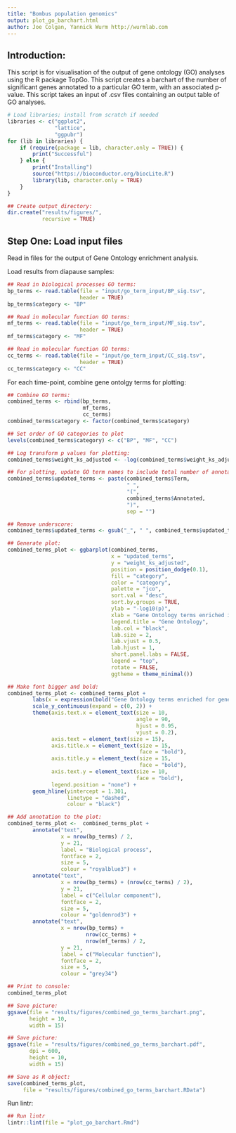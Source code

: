 ```yaml
---
title: "Bombus population genomics"
output: plot_go_barchart.html
author: Joe Colgan, Yannick Wurm http://wurmlab.com
---
```


## Introduction:  

This script is for visualisation of the output of gene ontology (GO) analyses using the R package TopGo.
This script creates a barchart of the number of significant genes annotated to a particular GO term, with an associated p-value. This script takes an input of .csv files containing an output table of GO analyses.

```r
# Load libraries; install from scratch if needed
libraries <- c("ggplot2",
               "lattice",
               "ggpubr")
for (lib in libraries) {
    if (require(package = lib, character.only = TRUE)) {
        print("Successful")
    } else {
        print("Installing")
        source("https://bioconductor.org/biocLite.R")
        library(lib, character.only = TRUE)
    }
}

## Create output directory:
dir.create("results/figures/",
           recursive = TRUE)
```

## Step One: Load input files
Read in files for the output of Gene Ontology enrichment analysis.

Load results from diapause samples:

```r
## Read in biological processes GO terms:
bp_terms <- read.table(file = "input/go_term_input/BP_sig.tsv",
                       header = TRUE)
bp_terms$category <- "BP"

## Read in molecular function GO terms:
mf_terms <- read.table(file = "input/go_term_input/MF_sig.tsv",
                       header = TRUE)
mf_terms$category <- "MF"

## Read in molecular function GO terms:
cc_terms <- read.table(file = "input/go_term_input/CC_sig.tsv",
                       header = TRUE)
cc_terms$category <- "CC"
```

For each time-point, combine gene ontolgy terms for plotting:

```r
## Combine GO terms:
combined_terms <- rbind(bp_terms,
                        mf_terms,
                        cc_terms)
combined_terms$category <- factor(combined_terms$category)

## Set order of GO categories to plot
levels(combined_terms$category) <- c("BP", "MF", "CC")

## Log transform p values for plotting:
combined_terms$weight_ks_adjusted <- -log(combined_terms$weight_ks_adjusted)

## For plotting, update GO term names to include total number of annotated terms:
combined_terms$updated_terms <- paste(combined_terms$Term,
                                      " ",
                                      "(",
                                      combined_terms$Annotated,
                                      ")",
                                      sep = "")

## Remove underscore:
combined_terms$updated_terms <- gsub("_", " ", combined_terms$updated_terms)

## Generate plot:
combined_terms_plot <- ggbarplot(combined_terms,
                                 x = "updated_terms",
                                 y = "weight_ks_adjusted",
                                 position = position_dodge(0.1),
                                 fill = "category",
                                 color = "category",
                                 palette = "jco",
                                 sort.val = "desc",
                                 sort.by.groups = TRUE,
                                 ylab = "-log10(p)",
                                 xlab = "Gene Ontology terms enriched in genes with strongest |nsl| scores",
                                 legend.title = "Gene Ontology",
                                 lab.col = "black",
                                 lab.size = 2,
                                 lab.vjust = 0.5,
                                 lab.hjust = 1,
                                 short.panel.labs = FALSE,
                                 legend = "top",
                                 rotate = FALSE,
                                 ggtheme = theme_minimal())

## Make font bigger and bold:
combined_terms_plot <- combined_terms_plot +
        labs(x = expression(bold("Gene Ontology terms enriched for genes with strongest |"~italic(n)*S[L]*"| scores"))) +
        scale_y_continuous(expand = c(0, 2)) +
        theme(axis.text.x = element_text(size = 10,
                                         angle = 90,
                                         hjust = 0.95,
                                         vjust = 0.2),
              axis.text = element_text(size = 15),
              axis.title.x = element_text(size = 15,
                                          face = "bold"),
              axis.title.y = element_text(size = 15,
                                          face = "bold"),
              axis.text.y = element_text(size = 10,
                                         face = "bold"),
              legend.position = "none") +
        geom_hline(yintercept = 1.301,
                   linetype = "dashed",
                   colour = "black")

## Add annotation to the plot:
combined_terms_plot <-  combined_terms_plot +
        annotate("text",
                 x = nrow(bp_terms) / 2,
                 y = 21,
                 label = "Biological process",
                 fontface = 2,
                 size = 5,
                 colour = "royalblue3") +
        annotate("text",
                 x = nrow(bp_terms) + (nrow(cc_terms) / 2),
                 y = 21,
                 label = c("Cellular component"),
                 fontface = 2,
                 size = 5,
                 colour = "goldenrod3") +
        annotate("text",
                 x = nrow(bp_terms) +
                         nrow(cc_terms) +
                         nrow(mf_terms) / 2,
                 y = 21,
                 label = c("Molecular function"),
                 fontface = 2,
                 size = 5,
                 colour = "grey34")

## Print to console:
combined_terms_plot

## Save picture:
ggsave(file = "results/figures/combined_go_terms_barchart.png",
       height = 10,
       width = 15)

## Save picture:
ggsave(file = "results/figures/combined_go_terms_barchart.pdf",
       dpi = 600,
       height = 10,
       width = 15)

## Save as R object:
save(combined_terms_plot,
     file = "results/figures/combined_go_terms_barchart.RData")
```

Run lintr:

```r
## Run lintr
lintr::lint(file = "plot_go_barchart.Rmd")
```
